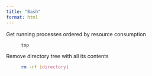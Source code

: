 ```yaml
---
title: "Bash"
format: html
---
```


Get running processes ordered by resource consumption
: ```bash
top
```

Remove directory tree with all its contents
: ```bash
rm -rf [directory]
```
